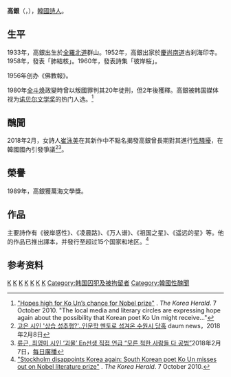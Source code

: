 {{主條目消歧義|關於臺灣的一家銀行，請見「'''[[高雄銀行|高雄銀行]]'''」。}}
{{Infobox writer
| image         = Ko Un Cracow Poland October23 2009 Fot Mariusz Kubik 06.jpg
| image_size    = 
| name          = 高銀
| birth_name    = 高銀
| caption       = 高銀在2009年
| pseudonym     = 
| birth_date    = {{birth date and age|1933|8|1|df=y}}
| birth_place   = [[朝鮮日治時期|朝鮮日治時期]][[群山市|群山市]]
| death_date    = 
| death_place   = 
| occupation    = 詩人
| nationality   = 
| period        = 1960年－
| genre         = 
| subject       = 
| movement      = 
| awards        = 萬海文學獎（1989年）<br>中央文化大獎（1992年）<br>[[大山文學獎|大山文學獎]]（1993年）<br>[[瑞典蟬獎|瑞典蟬獎]]（2006年）<br>永郎詩文學獎（2007年）<br>國際詩人獎（2017年）
| notable_works = 
| influences    = 
| influenced    = 
| website       = 
}}
{{Infobox Korean name
|img     =
|caption = 
|hangul  = 고은
|hanja   = 高銀
|mr      = Ko Ǔn
|rr      = Go Eun
|hangulborn =고은태
|hanjaborn = 高銀泰
|rrborn    = Go Eun-tae
|mrborn    = Ko Ŭnt'ae
}}
'''高銀'''（{{kor|名=南|고은|高銀|ko un}}，{{bd|1933年|8月1日|catIdx=K}}），[[韓國|韓國]][[詩人|詩人]]。

==生平==
1933年，高銀出生於[[全羅北道|全羅北道]]群山。1952年，高銀出家於[[慶尚南道|慶尚南道]]古刹海印寺。1958年，發表「肺結核｣。1960年，發表詩集「彼岸桜」。

1956年创办《佛教報》。

1980年[[全斗焕|全斗焕]]政變時曾以叛國罪判其20年徒刑，但2年後獲釋。高銀被韩国媒体视为[[诺贝尔文学奖|诺贝尔文学奖]]的热门人选。<ref>[http://www.koreaherald.com/national/Detail.jsp?newsMLId=20101007000754 "Hopes high for Ko Un’s chance for Nobel prize"] {{Wayback|url=http://www.koreaherald.com/national/Detail.jsp?newsMLId=20101007000754 |date=20120306053822 }}. ''The Korea Herald''. 7 October 2010. "The local media and literary circles are expressing hope again about the possibility that Korean poet Ko Un might receive..."</ref>

==醜聞==
2018年2月，女詩人[[崔泳美|崔泳美]]在其新作中不點名揭發高銀曾長期對其進行[[性騷擾|性騷擾]]，在韓國國內引發爭議<ref>[http://v.media.daum.net/v/20180208142435295?d=y 고은 시인 '상습 성추행?'..인문학 멘토로 섬겨온 수원시 당혹] {{Wayback|url=http://v.media.daum.net/v/20180208142435295?d=y |date=20180211112102 }}daum news，2018年2月8日</ref><ref>[http://news.mk.co.kr/newsRead.php?year=2018&no=88991 류근, 최영미 시인 ‘괴물’ En선생 직접 언급 “모른 척한 사람들 다 공범”]2018年2月7日，[[每日廣播|每日廣播]]</ref>。

==榮譽==
1989年，高銀獲萬海文學獎。

==作品==
主要詩作有《彼岸感性》、《凌晨路》、《万人谱》、《祖国之星》、《遥远的星》等。他的作品已推出譯本，并發行至超过15个国家和地区。<ref name="StockholmDisappoints">[http://www.koreaherald.com/lifestyle/Detail.jsp?newsMLId=20101007000953 "Stockholm disappoints Korea again: South Korean poet Ko Un misses out on Nobel literature prize"] {{Wayback|url=http://www.koreaherald.com/lifestyle/Detail.jsp?newsMLId=20101007000953 |date=20120306053854 }}. ''The Korea Herald''. 7 October 2010.</ref>

==参考资料==
{{Reflist}}

{{Authority control}}
[[Category:韓國小說家|K]]
[[Category:還俗人物|K]]
[[Category:韓國詩人|K]]
[[Category:韓國佛教徒|K]]
[[Category:檀國大學校友|K]]
[[Category:群山市出身人物|K]]
[[Category:高姓|K]]
[[Category:韩国囚犯及被拘留者|Category:韩国囚犯及被拘留者]]
[[Category:韓國性醜聞|Category:韓國性醜聞]]